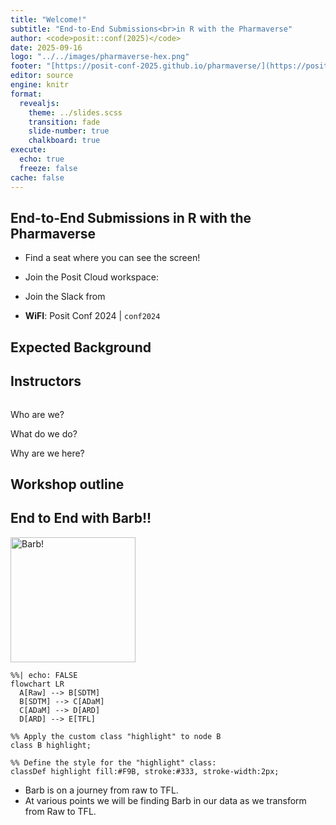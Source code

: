 ```yaml
---
title: "Welcome!"
subtitle: "End-to-End Submissions<br>in R with the Pharmaverse"
author: <code>posit::conf(2025)</code>
date: 2025-09-16
logo: "../../images/pharmaverse-hex.png"
footer: "[https://posit-conf-2025.github.io/pharmaverse/](https://posit-conf-2025.github.io/pharmaverse/)" 
editor: source
engine: knitr
format: 
  revealjs: 
    theme: ../slides.scss
    transition: fade
    slide-number: true
    chalkboard: true
execute:
  echo: true
  freeze: false
cache: false
--- 
```


## End-to-End Submissions in R with the Pharmaverse

* Find a seat where you can see the screen!

<!-- TODO: Add link to posit cloud -->
* Join the Posit Cloud workspace: 

<!-- TODO: Add link to Slack channel -->
* Join the Slack from 

<!-- TODO: UPDATE WITH WIFI INFORMATION! -->
* **WiFI**: Posit Conf 2024 | `conf2024`


## Expected Background

<!-- TOOD: Add info about attendees baseline knowledge. BEN WILL ADD! -->

## Instructors

<!-- TODO: Update this -->
:::: {.columns}

::: {.column}
 
:::
::: {.column}

:::

::::

Who are we? 

What do we do? 

Why are we here? 

## Workshop outline

## End to End with Barb!!

<div style="text-align: left;"> <img src="barb.png" alt="Barb!" style="width: 200px;"/> </div>
 
```mermaid
%%| echo: FALSE
flowchart LR
  A[Raw] --> B[SDTM]
  B[SDTM] --> C[ADaM]
  C[ADaM] --> D[ARD]
  D[ARD] --> E[TFL]
  
%% Apply the custom class "highlight" to node B
class B highlight;

%% Define the style for the "highlight" class:
classDef highlight fill:#F9B, stroke:#333, stroke-width:2px;  
```

* Barb is on a journey from raw to TFL.
* At various points we will be finding Barb in our data as we transform from Raw to TFL.




